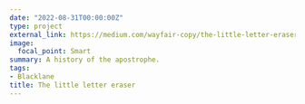 ```yaml
---
date: "2022-08-31T00:00:00Z"
type: project
external_link: https://medium.com/wayfair-copy/the-little-letter-eraser-82fc4d249d1e
image:
  focal_point: Smart
summary: A history of the apostrophe.
tags: 
- Blacklane
title: The little letter eraser
---
```

